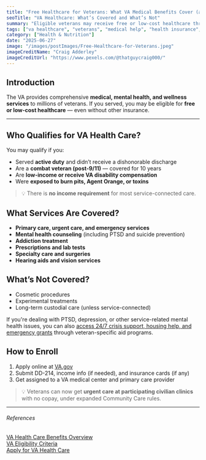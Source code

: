 ```yaml
---
title: "Free Healthcare for Veterans: What VA Medical Benefits Cover (and What They Don’t)"
seoTitle: "VA Healthcare: What’s Covered and What’s Not"
summary: "Eligible veterans may receive free or low-cost healthcare through the VA, including hospital care, mental health services, and prescriptions. Here’s how to qualify and enroll."
tags: ["va healthcare", "veterans", "medical help", "health insurance", "mental health"]
category: ["Health & Nutrition"]
date: "2025-06-27"
image: "/images/postImages/Free-Healthcare-for-Veterans.jpeg"
imageCreditName: "Craig Adderley"
imageCreditUrl: "https://www.pexels.com/@thatguycraig000/"
---
```


## Introduction

The VA provides comprehensive **medical, mental health, and wellness services** to millions of veterans. If you served, you may be eligible for **free or low-cost healthcare** — even without other insurance.

<BenefitsCtaBanner focus="vaHealthcare" copy="Veterans: You may qualify for comprehensive VA medical care at little or no cost." />

***

## Who Qualifies for VA Health Care?

You may qualify if you:

- Served **active duty** and didn’t receive a dishonorable discharge
- Are a **combat veteran (post-9/11)** — covered for 10 years
- Are **low-income or receive VA disability compensation**
- Were **exposed to burn pits, Agent Orange, or toxins**

> 💡 There is **no income requirement** for most service-connected care.

## What Services Are Covered?

- **Primary care, urgent care, and emergency services**
- **Mental health counseling** (including PTSD and suicide prevention)
- **Addiction treatment**
- **Prescriptions and lab tests**
- **Specialty care and surgeries**
- **Hearing aids and vision services**

## What’s Not Covered?

- Cosmetic procedures
- Experimental treatments
- Long-term custodial care (unless service-connected)

If you're dealing with PTSD, depression, or other service-related mental health issues, you can also [access 24/7 crisis support, housing help, and emergency grants](./veteran-crisis-support-free-hotlines-grants-and-emergency-help) through veteran-specific aid programs.

## How to Enroll

1. Apply online at [VA.gov](https://www.va.gov/health-care/apply/application)
2. Submit DD-214, income info (if needed), and insurance cards (if any)
3. Get assigned to a VA medical center and primary care provider

> 💡 Veterans can now get **urgent care at participating civilian clinics** with no copay, under expanded Community Care rules.

***

###### References

<div className="references">
<a href="https://www.va.gov/health-care/" target="_blank" rel="noopener noreferrer">VA Health Care Benefits Overview</a><br />
<a href="https://www.va.gov/health-care/eligibility/" target="_blank" rel="noopener noreferrer">VA Eligibility Criteria</a><br />
<a href="https://www.va.gov/health-care/apply/application/" target="_blank" rel="noopener noreferrer">Apply for VA Health Care</a>
</div>
